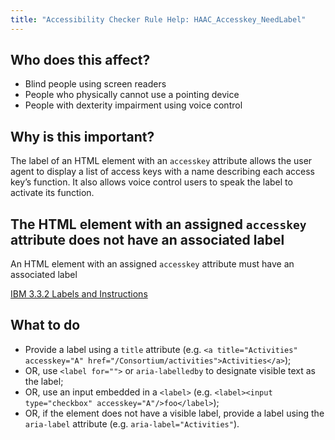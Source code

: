 ```yaml
---
title: "Accessibility Checker Rule Help: HAAC_Accesskey_NeedLabel"
---
```


<div className="toolHelp">
<Row>
<Column colLg={5} colMd={3} colSm={4} className="toolLeft">

## Who does this affect?

 * Blind people using screen readers
 * People who physically cannot use a pointing device
 * People with dexterity impairment using voice control

## Why is this important?

The label of an HTML element with an `accesskey` attribute allows the user agent to display a list of access keys with a name describing each access key’s function. It also allows voice control users to speak the label to activate its function.

</Column>
<Column colLg={11} colMd={5} colSm={4} className="toolMain">

<div id="locLevel"></div>

## The HTML element with an assigned `accesskey` attribute does not have an associated label
An HTML element with an assigned `accesskey` attribute must have an associated label

[IBM 3.3.2 Labels and Instructions](http://www.ibm.com/able/guidelines/ci162/labels_or_instructions.html)

<div id="locSnippet"></div>

## What to do

 * Provide a label using a `title` attribute (e.g. `<a title="Activities" accesskey="A" href="/Consortium/activities">Activities</a>`);
 * OR, use `<label for="">` or `aria-labelledby` to designate visible text as the label;
 * OR, use an input embedded in a `<label>` (e.g. `<label><input type="checkbox" accesskey="A"/>foo</label>`);
 * OR, if the element does not have a visible label, provide a label using the `aria-label` attribute (e.g. `aria-label="Activities"`).

</Column>
</Row>
</div>


